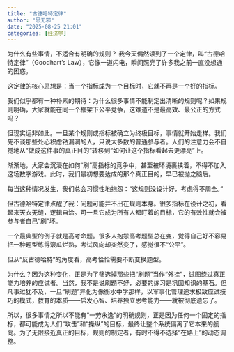 ```yaml
---
title: "古德哈特定律"
author: "思无邪"
date: "2025-08-25 21:01"
categories: [经济学]
---
```


为什么有些事情，不适合有明确的规则？
我今天偶然读到了一个定律，叫“古德哈特定律”（Goodhart's Law），它像一道闪电，瞬间照亮了许多我之前一直没想通的困惑。

这定律的核心思想是：当一个指标成为一个目标时，它就不再是一个好的指标。

我们似乎都有一种朴素的期待：为什么很多事情不能制定出清晰的规则呢？如果规则明确，大家就能在同一个框架下公平竞争，这难道不是最高效、最公正的方式吗？

但现实远非如此。一旦某个规则或指标被确立为终极目标，事情就开始走样。我们先不谈那些处心积虑钻漏洞的人，只说大多数的普通参与者。人们的注意力会不自觉地从“做成这件事的真正目的”转移到“如何让这个指标看起去更漂亮”上。

渐渐地，大家会沉浸在如何“刷”高指标的竞争中，甚至被环境裹挟着，不得不加入这场数字游戏。此时，我们最初想要达成的那个真正目的，早已被抛之脑后。

每当这种情况发生，我们总会习惯性地抱怨：“这规则没设计好，考虑得不周全。”

但古德哈特定律点醒了我：问题可能并不出在规则本身。很多指标在设计之初，看起来天衣无缝，逻辑自洽。可一旦它成为所有人都盯着的目标，它的有效性就会被参与者自己“刷”坏。

一个最典型的例子就是高考命题。很多人抱怨高考题型总在变，觉得自己好不容易把一种题型练得滚瓜烂熟，考试风向却突然变了，感觉很不“公平”。

但从“反古德哈特”的角度看，高考恰恰需要不断变换题型。

为什么？因为这种变化，正是为了筛选掉那些把“刷题”当作“外挂”，试图绕过真正能力培养的应试者。当然，我不是说刷题不好，必要的练习是巩固知识的基石。但凡事过犹不及，一旦“刷题”异化为像衡水中学那样，以军事化管理追求极致应试技巧的模式，教育的本质——启发心智、培养独立思考能力——就被彻底遗忘了。

所以，很多事情之所以不能有“一劳永逸”的明确规则，正是因为任何一个固定的指标，都可能成为人们“攻击”和“操纵”的目标，最终让整个系统偏离了它本来的航向。为了无限接近真正的目标，规则的制定者，有时不得不选择“在路上”的动态调整。
